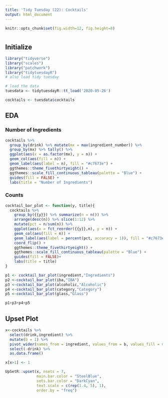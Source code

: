 ```yaml
---
title: 'Tidy Tuesday (22): Cocktails'
output: html_document
---
```


```r
knitr::opts_chunk$set(fig.width=12, fig.height=8) 
```


# {.tabset}

## Initialize

```r
library("tidyverse")
library("scales")
library("patchwork")
library("tidytuesdayR")
# also load tidy tuesday
```

```r
# load the data
tuesdata <- tidytuesdayR::tt_load('2020-05-26')

cocktails <- tuesdata$cocktails
```


## EDA {.tabset}

### Number of Ingredients

```r
cocktails %>% 
  group_by(drink) %>% mutate(mx = max(ingredient_number)) %>% 
  group_by(mx) %>% tally() %>% 
  ggplot(aes(x = as.factor(mx), y = n)) +
  geom_col(aes(fill = n)) +
  geom_label(aes(label = n), fill = "#c7673e") +
  ggthemes::theme_fivethirtyeight() +
  ggthemes::scale_fill_continuous_tableau(palette = "Blue") +
  guides(fill = FALSE) +
  labs(title = "Number of Ingredients")
```


### Counts

```r
cocktail_bar_plot <- function(y, title){
  cocktails %>% 
    group_by({{y}}) %>% summarize(n = n()) %>% 
    arrange(desc(n)) %>% slice(1:12) %>% 
    mutate(pct = n/sum(n)) %>% 
    ggplot(aes(x = fct_reorder({{y}},n), y = n)) +
    geom_col(aes(fill = n)) +
    geom_label(aes(label = percent(pct, accuracy = 1)), fill = "#c7673e") +
    coord_flip() +
    ggthemes::theme_fivethirtyeight() +
    ggthemes::scale_fill_continuous_tableau(palette = "Blue") +
    guides(fill = FALSE)+
    labs(title = title)
}

p1 <- cocktail_bar_plot(ingredient,"Ingredients")
p2 <-cocktail_bar_plot(iba,"IBA")
p3 <-cocktail_bar_plot(alcoholic,"Alcoholic")
p4 <-cocktail_bar_plot(category,"Category")
p5 <-cocktail_bar_plot(glass,"Glass")

p1+p3+p4+p5
```

## Upset Plot

```r
x<-cocktails %>% 
  select(drink,ingredient) %>% 
  mutate(b = 1) %>% 
  pivot_wider(names_from = ingredient, values_from = b, values_fill = 0, values_fn = length) %>% 
  select(-drink) %>%
  as.data.frame()

x[x>1] <- 1

UpSetR::upset(x, nsets = 7, 
              main.bar.color = "SteelBlue", 
              sets.bar.color = "DarkCyan",
              text.scale = c(rep(1.4, 5), 1), 
              order.by = "freq")
```


